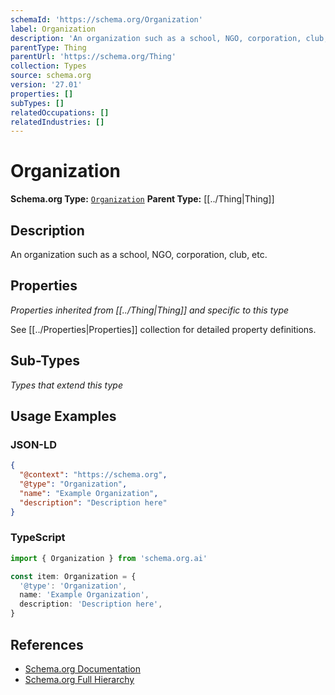 ```yaml
---
schemaId: 'https://schema.org/Organization'
label: Organization
description: 'An organization such as a school, NGO, corporation, club, etc.'
parentType: Thing
parentUrl: 'https://schema.org/Thing'
collection: Types
source: schema.org
version: '27.01'
properties: []
subTypes: []
relatedOccupations: []
relatedIndustries: []
---
```

# Organization

**Schema.org Type:** [`Organization`](https://schema.org/Organization)
**Parent Type:** [[../Thing|Thing]]

## Description

An organization such as a school, NGO, corporation, club, etc.

## Properties

*Properties inherited from [[../Thing|Thing]] and specific to this type*

See [[../Properties|Properties]] collection for detailed property definitions.

## Sub-Types

*Types that extend this type*

## Usage Examples

### JSON-LD

```json
{
  "@context": "https://schema.org",
  "@type": "Organization",
  "name": "Example Organization",
  "description": "Description here"
}
```

### TypeScript

```typescript
import { Organization } from 'schema.org.ai'

const item: Organization = {
  '@type': 'Organization',
  name: 'Example Organization',
  description: 'Description here',
}
```

## References

- [Schema.org Documentation](https://schema.org/Organization)
- [Schema.org Full Hierarchy](https://schema.org/docs/full.html)
